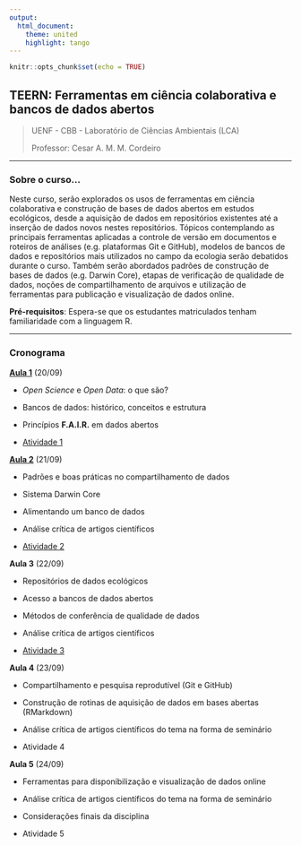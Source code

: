 ```yaml
---
output: 
  html_document:
    theme: united
    highlight: tango
---
```


```r
knitr::opts_chunk$set(echo = TRUE)
```

## TEERN: Ferramentas em ciência colaborativa e bancos de dados abertos

>
UENF - CBB - Laboratório de Ciências Ambientais (LCA)
>
Professor: Cesar A. M. M. Cordeiro

***

### Sobre o curso...

Neste curso, serão explorados os usos de ferramentas em ciência colaborativa e construção de bases de dados abertos em estudos ecológicos, desde a aquisição de dados em repositórios existentes até a inserção de dados novos nestes repositórios. Tópicos contemplando as principais ferramentas aplicadas a controle de versão em documentos e roteiros de análises (e.g. plataformas Git e GitHub), modelos de bancos de dados e repositórios mais utilizados no campo da ecologia serão debatidos durante o curso. Também serão abordados padrões de construção de bases de dados (e.g. Darwin Core), etapas de verificação de qualidade de dados, noções de compartilhamento de arquivos e utilização de ferramentas para publicação e visualização de dados online.
  
  
**Pré-requisitos**: Espera-se que os estudantes matriculados tenham familiaridade com a linguagem R.

***

### Cronograma

[**Aula 1**](index.html) (20/09)

* *Open Science* e *Open Data*: o que são?

* Bancos de dados: histórico, conceitos e estrutura

* Princípios **F.A.I.R.** em dados abertos

* [Atividade 1](atividade1.html)


[**Aula 2**](slides) (21/09)

* Padrões e boas práticas no compartilhamento de dados

* Sistema Darwin Core

* Alimentando um banco de dados

* Análise crítica de artigos científicos

* [Atividade 2](atividade2.html)


**Aula 3** (22/09)

* Repositórios de dados ecológicos

* Acesso a bancos de dados abertos

* Métodos de conferência de qualidade de dados

* Análise crítica de artigos científicos

* [Atividade 3](atividade3.html)


**Aula 4** (23/09)

* Compartilhamento e pesquisa reprodutível (Git e GitHub)

* Construção de rotinas de aquisição de dados em bases abertas (RMarkdown) 

* Análise crítica de artigos científicos do tema na forma de seminário

* Atividade 4


**Aula 5** (24/09)

* Ferramentas para disponibilização e visualização de dados online 

* Análise crítica de artigos científicos do tema na forma de seminário

* Considerações finais da disciplina

* Atividade 5


